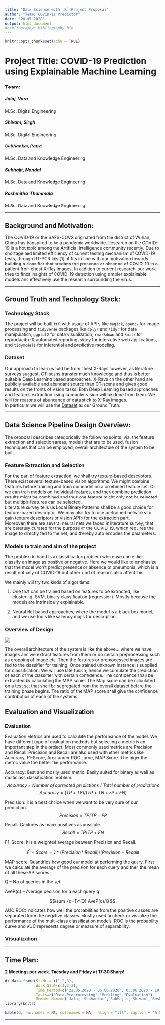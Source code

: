 ```yaml
---
title: "Data Science with `R` Project Proposal"
author: "Team: COVID-19 Predictor"
date: "20.05.2020"
output: html_document
#bibliography: bibliography.bib
---
```


```r
knitr::opts_chunk$set(echo = TRUE)
```

# Project Title: COVID-19 Prediction using Explainable Machine Learning

### Team:

##### **Jalaj, Vora** 
M.Sc. Digital Engineering <br>

##### **Shivam, Singh**
M.Sc. Digital Engineering <br>

##### **Subhankar, Patra**
M.Sc. Data and Knowledge Engineering <br>

##### **Subhajit, Mondal**
M.Sc. Data and Knowledge Engineering <br>

##### **Roshmitha, Thummala**
M.Sc. Data and Knowledge Engineering <br>

***

## Background and Motivation:

The COVID-19 or the SARS-COV2 originated from the district of Wuhan, China has transpired to be a pandemic worldwide. Research on the COVID-19 is a hot topic among the Artificial Intelligence community recently. Due to shortage and limited efficiency of current testing mechanism of COVID-19 tests, through RT-PCR kits [1], it fits in-line with our motivation towards building a classifier that predicts the presence or absence of COVID-19 in a patient from chest X-Ray images. In addition to current research, our work tries to finds insights of COVID-19 detection using simpler explainable models and effectively use the research surrounding the virus.

***

## Ground Truth and Technology Stack:

### Technology Stack
The project will be built in `R` with usage of API’s like `magick`, `opencv` for image processing and `tidyverse` packages like `dplyr` and `tidyr` for data manipulation, `ggplot2` for data visualization, `rmarkdown` and `knitr` for reproducible & automated reporting, `shiny` for interactive web applications, and `tidymodels` for inferential and predictive modeling.

### Dataset
Our approach to learn would be from chest X-Rays however, as literature surveys suggest, CT-scans transfer much knowledge and thus is better suitable Deep Learning based approaches, X-Rays on the other hand are publicly available and abundant source than CT-scans and gives good results on the fronts of vision tasks. Both Deep Learning based approaches and features extraction using computer vision will be done from them. We will for reasons of abundance of data stick to X-Ray images.<br>
In particular we will use the [Dataset](https://github.com/rezacsedu/DeepCOVIDExplainer) as our Ground Truth.

***

## Data Science Pipeline Design Overview:

The proposal describes categorically the following points, viz. the feature extraction and selection areas, models that are to be used, fusion techniques that can be employed, overall architecture of the system to be built.

### Feature Extraction and Selection
For the part of feature extraction, we shall try texture-based descriptors. There exist several texture-based vision algorithms. We might combine features before training and train our model on a combined feature set. Or we can train models on individual features, and then combine prediction results might be combined and thus one feature might only not be selected but multiple features can be selected. <br>
Literature survey tells us Local Binary Patterns shall be a good choice for texture-based descriptor. We may also try to use pretrained networks to gain texture descriptors or vision API’s for the extraction part. <br>
Moreover, there are several neural nets we faced in literature survey, that are carefully curated for the purpose of the COVID-19, which requires the image to directly fed to the net, and thereby auto encodes the parameters.

### Models to train and aim of the project
The problem in hand is a classification problem where we can either classify an image as positive or negative. Here we would like to emphasize that the model won’t predict presence or absence or pneumonia, which is a result not only of COVID-19 but other kind of reasons also affect this. <br>

We mainly will try two kinds of algorithms:

1. One that can be trained based on features to be extracted, like clustering, SVM, binary classification (regression). Mostly because the models are intrinsically explainable.

2. Neural Net based approaches, where the model is a black box model, and we use tools like saliency maps for description.

### Overview of Design

![](Picture1.png)

The overall architecture of the system is like the above… where we have images and we extract features from them or do certain preprocessing such as cropping of image etc. Then the features or preprocessed images are fed to the classifier for training. Once trained unknown instance is supplied for classification. We will use late fusion; hence we cumulate the prediction of each of the classifier with certain confidence. The confidence shall be extracted by calculating the MAP score. The Map score can be calculated on a test set that shall be segregated from the overall dataset before the training phase begins. The ratio of the MAP score shall give the confidence contribution of each of the systems.

## Evaluation and Visualization

### Evaluation

Evaluation Metrics are used to calculate the performance of the model. We have different type of evaluation methods but selecting a metric is an important step in the project. Most commonly used metrics are Precision and Recall. Precision and Recall are also used with other metrics like Accuracy, F1-Score, Area under ROC curve, MAP Score.
The higer the metric value the better the performance.

Accuracy: Best and mostly used metric. Easily suited for binary as well as multiclass classification problem.
$$\ Accuracy = Number~of~corrected~predictions~/~Total~number~of~predictions $$
$$\ Accuracy = (TP+TN) / (TP+TN+FP+FN) $$

Precision: It is a best choice when we want to be very sure of our prediction.
$$\ Precision = TP / TP+FP $$

Recall: Captures as many positives as possible
$$\ Recall = TP / TP+FN $$

F1-Score: It is a weighted average between Precision and Recall.

$$\ F^1-Score = 2 * (Precision*Recall) / (Precision+Recall) $$


MAP score: Quantifies how good our model at performing the query. First we calculate the average of the precision for each query and then the mean of all these AP scores.

Q – No.of queries in the set 

AveP(q) – Average pecision for a each query q

$$\sum_{q=1}^{Q} AveP(q)/Q $$

AUC ROC: Indicates how well the probabilities from the positive classes are separated from the negative classes. Mostly used to check or visualize the performance of the multi-class classification models. ROC is the probability curve and AUC represents degree or measure of separability.


### Visualization

***

## Time Plan:

**2 Meetings per week. Tuesday and Friday at 17:30 Sharp!**

```r

d<-data.frame(Sr.Nr.= c(1,2,3),
              Work_Slot=c(1,2,3), 
              Time_Period=c('22.05.2020 - 05.06.2020','05.06.2020 - 19.06.2020','19.06.2020 - 03.07.2020'),
              Tasks=c("Data-Preprocessing","Modeling","Evaluation"),
              Member_Name=c('Jalaj, Subhankar','Subhajit, Shivam','Roshmitha'))
library(knitr)

kable(d, row.names = NA, col.names = NA,  align = "lll", caption = "A Sample Table")
```

***
